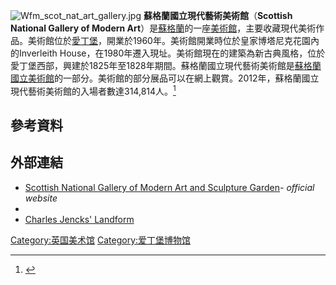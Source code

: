 [[Image:Wfm_scot_nat_art_gallery.jpg|thumb]]
'''蘇格蘭國立現代藝術美術館'''（'''Scottish National Gallery of Modern Art'''）是[[蘇格蘭|蘇格蘭]]的一座[[美術館|美術館]]，主要收藏現代美術作品。美術館位於[[愛丁堡|愛丁堡]]，開業於1960年。美術館開業時位於皇家博塔尼克花園內的Inverleith House，在1980年遷入現址。美術館現在的建築為新古典風格，位於愛丁堡西部，興建於1825年至1828年期間。蘇格蘭國立現代藝術美術館是[[蘇格蘭國立美術館_(公共機構)|蘇格蘭國立美術館]]的一部分。美術館的部分展品可以在網上觀賞。2012年，蘇格蘭國立現代藝術美術館的入場者數達314,814人。<ref>{{Cite web |url=http://www.alva.org.uk/details.cfm?p=423 |title=Association of Leading Visitor Attractions data |accessdate=2014-08-21 |archive-date=2018-02-10 |archive-url=https://web.archive.org/web/20180210200808/http://www.alva.org.uk/details.cfm?p=423 |dead-url=no }}</ref>

== 參考資料 ==
<references/>

==外部連結==
{{Commons category|Scottish National Gallery of Modern Art}}
*[http://www.nationalgalleries.org Scottish National Gallery of Modern Art and Sculpture Garden]- ''official website''
* {{Wayback|url=http://www.nationalgalleries.org/ |date=20061105013441 }}
*[http://www.edinburgharchitecture.co.uk/landform_charles_jencks.htm Charles Jencks' Landform] {{Wayback|url=http://www.edinburgharchitecture.co.uk/landform_charles_jencks.htm |date=20131109162629 }}

[[Category:英国美术馆|Category:英国美术馆]]
[[Category:爱丁堡博物馆|Category:爱丁堡博物馆]]
